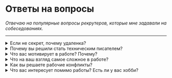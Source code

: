 # Ответы на вопросы

*Отвечаю на популярные вопросы рекрутеров, которые мне задавали на собеседованиях.*

---

<details>
	<summary>Если не секрет, почему удаленка?</summary>
	<br />
	- Жаль тратить время на дорогу. Ездил в офис на Павелецкой, выходило 4 часа в день (туда-обратно). 
	- В летне-осенний период предпочитаю жить на даче. Мотаться в Москву возможности нет.
</details>

<details>
	<summary>Почему вы решили стать техническим писателем?</summary>
	<br />
	2020 год с его пандемией Covid-19 оказался для меня переломной точкой. Много боли, смертей. Я всерьез задумался, чем хочу заниматься в последующие годы своей жизни. Продолжать практиковать юриспруденцию или попробовать свои силы в другой профессии.

	Находясь на самоизоляции, смог спокойно все обдумать и скорректировать свои жизненные планы. [Решил сменить профессию](https://www.myrepo.ru/portfolio/projects/obucheniye-veb-razrabotke).
</details>

<details>
	<summary>Что вас мотивирует в работе? Почему?</summary>
	<br />
	**Что:**
	- Получение нового опыта.
	- Развитие профессиональных умений и навыков.
	- Работа в команде и общение с умными людьми.
	- Достойный заработок.

	**Почему:**
	- Мозг жаждет во всем докопаться до сути.  
	- Любопытство и азарт понуждают развивать свои скилы.  
	- Команда придает уверенности и помогает работать эффективнее.  
	- Достойный заработок расширяет горизонты возможного.  
</details>

<details>
	<summary>Что на ваш взгляд самое сложное в работе?</summary>
	<br />
	Основная сложность в работе технического писателя – это сбор информации. 

	В отличие от обычных писателей мы не рассказываем истории, не сочиняем. Мы описываем программные продукты "как есть". Оперируем фактами. 
	
	Нам важно пользоваться доверием у разработчиков, уметь разговаривать с ними на одном языке, понимать особенности их работы и применяемый стек.

	Во многом наш результат зависит от отношений в команде, рабочих процессов и корпоративной культуры.
</details>

<details>
	<summary>Как вы решаете рабочие конфликты?</summary>
	<br />
	Как таковых конфликтов у меня не возникало. Острые моменты и эмоциональные перепалки, конечно, случались. Но, все они решались по-доброму. На следующий день люди успокаивались, извинялись друг перед другом и продолжали работать.

	По своему опыту скажу, что атмосферой в коллективе занимаются руководители (тимлид, HR-служба, директор... или все они совместно). Это комплексная задача, которая находится на уровне управления. Управления коллективом, бизнес-процессами и корпоративной культурой.
</details>

<details>
	<summary>Что вас интересует помимо работы? Есть ли у вас хобби?</summary>
	<br />
	- рисование, резьба по дереву;
	- дача, отдых на природе, рыбалка;
	- фильмы, сериалы, книги;
	- разработка своего сайта.
</details>